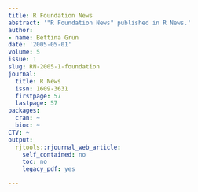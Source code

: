 ```yaml
---
title: R Foundation News
abstract: '"R Foundation News" published in R News.'
author:
- name: Bettina Grün
date: '2005-05-01'
volume: 5
issue: 1
slug: RN-2005-1-foundation
journal:
  title: R News
  issn: 1609-3631
  firstpage: 57
  lastpage: 57
packages:
  cran: ~
  bioc: ~
CTV: ~
output:
  rjtools::rjournal_web_article:
    self_contained: no
    toc: no
    legacy_pdf: yes

---
```

